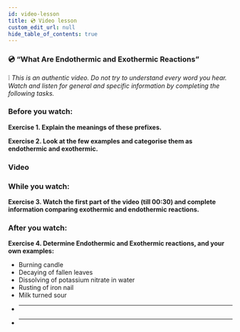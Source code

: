 ```yaml
---
id: video-lesson
title: 💿 Video lesson
custom_edit_url: null
hide_table_of_contents: true
---
```



### 💿 “What Are Endothermic and Exothermic Reactions”

❕ _This is an authentic video. Do not try to understand every word you hear. Watch and listen for general and specific information by completing the following tasks._

### Before you watch:

**Exercise 1. Explain the meanings of these prefixes.**

<Frame
  src="https://learningapps.org/watch?v=pn35pz5kk20"
  style={{
    width: "80%",
    height: "22vh",
    border: "none",
  }}
/>

**Exercise 2. Look at the few examples and categorise them as endothermic and exothermic.**

<Frame
  src="https://learningapps.org/watch?v=pa2ssc6ua20"
  style={{
    width: "80%",
    height: "32vh",
    border: "none",
  }}
/>

### Video

<ReactPlayer
  url="https://www.youtube.com/watch?v=P6DMEgE8CK8&list=PLW0gavSzhMlReKGMVfUt6YuNQsO0bqSMV&index=49&t=0s"
  width="80%"
  height="492px"
  controls={true}
/>

### While you watch:

**Exercise 3. Watch the first part of the video (till 00:30) and complete information comparing exothermic and endothermic reactions.**

<Frame
  src="https://learningapps.org/watch?v=pfiyf3oyc20"
  style={{
    width: "80%",
    height: "62vh",
    border: "none",
  }}
/>

### After you watch:

**Exercise 4. Determine Endothermic and Exothermic reactions, and your own examples:**

- Burning candle
- Decaying of fallen leaves
- Dissolving of potassium nitrate in water
- Rusting of iron nail
- Milk turned sour
- _______________________
- _______________________
